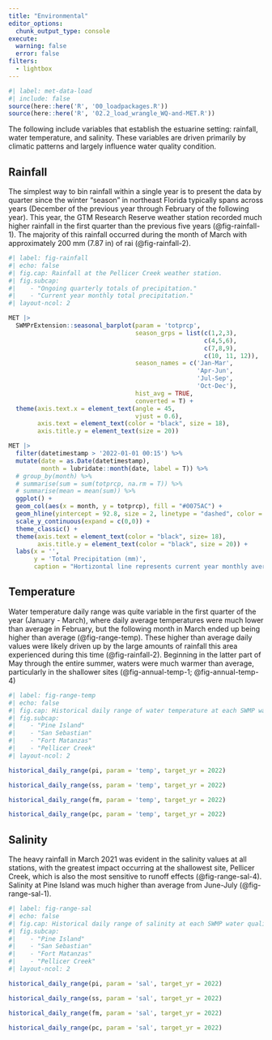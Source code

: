 ```yaml
---
title: "Environmental"
editor_options: 
  chunk_output_type: console
execute: 
  warning: false
  error: false
filters: 
  - lightbox
---
```


```r
#| label: met-data-load
#| include: false
source(here::here('R', '00_loadpackages.R'))
source(here::here('R', '02.2_load_wrangle_WQ-and-MET.R'))
```

The following include variables that establish the estuarine setting: rainfall, water temperature, and salinity. These variables are driven primarily by climatic patterns and largely influence water quality condition.

## Rainfall

The simplest way to bin rainfall within a single year is to present the data by quarter since the winter "season" in northeast Florida typically spans across years (December of the previous year through February of the following year). This year, the GTM Research Reserve weather station recorded much higher rainfall in the first quarter than the previous five years (@fig-rainfall-1). The majority of this rainfall occurred during the month of March with approximately 200 mm (7.87 in) of rai (@fig-rainfall-2).

```r
#| label: fig-rainfall
#| echo: false
#| fig.cap: Rainfall at the Pellicer Creek weather station.
#| fig.subcap:
#|    - "Ongoing quarterly totals of precipitation."
#|    - "Current year monthly total precipitation."
#| layout-ncol: 2

MET |> 
  SWMPrExtension::seasonal_barplot(param = 'totprcp',
                                   season_grps = list(c(1,2,3), 
                                                      c(4,5,6), 
                                                      c(7,8,9), 
                                                      c(10, 11, 12)),
                                   season_names = c('Jan-Mar', 
                                                    'Apr-Jun', 
                                                    'Jul-Sep', 
                                                    'Oct-Dec'),
                                   hist_avg = TRUE,
                                   converted = T) + 
  theme(axis.text.x = element_text(angle = 45,
                                   vjust = 0.6),
        axis.text = element_text(color = "black", size = 18),
        axis.title.y = element_text(size = 20))

MET |> 
  filter(datetimestamp > '2022-01-01 00:15') %>%
  mutate(date = as.Date(datetimestamp),
         month = lubridate::month(date, label = T)) %>% 
  # group_by(month) %>%
  # summarise(sum = sum(totprcp, na.rm = T)) %>%
  # summarise(mean = mean(sum)) %>%
  ggplot() +
  geom_col(aes(x = month, y = totprcp), fill = "#0075AC") +
  geom_hline(yintercept = 92.8, size = 2, linetype = "dashed", color = "grey50") +
  scale_y_continuous(expand = c(0,0)) +
  theme_classic() +
  theme(axis.text = element_text(color = "black", size= 18),
        axis.title.y = element_text(color = "black", size = 20)) +
  labs(x = '',
       y = 'Total Precipitation (mm)',
       caption = "Hortizontal line represents current year monthly average.")
```

## Temperature

Water temperature daily range was quite variable in the first quarter of the year (January - March), where daily average temperatures were much lower than average in February, but the following month in March ended up being higher than average (@fig-range-temp). These higher than average daily values were likely driven up by the large amounts of rainfall this area experienced during this time (@fig-rainfall-2). Beginning in the latter part of May through the entire summer, waters were much warmer than average, particularly in the shallower sites (@fig-annual-temp-1; @fig-annual-temp-4)

```r
#| label: fig-range-temp
#| echo: false
#| fig.cap: Historical daily range of water temperature at each SWMP water quality station with current year daily average overlaid in blue.
#| fig.subcap:
#|    - "Pine Island"
#|    - "San Sebastian"
#|    - "Fort Matanzas"
#|    - "Pellicer Creek"
#| layout-ncol: 2

historical_daily_range(pi, param = 'temp', target_yr = 2022)

historical_daily_range(ss, param = 'temp', target_yr = 2022)

historical_daily_range(fm, param = 'temp', target_yr = 2022)

historical_daily_range(pc, param = 'temp', target_yr = 2022)
```

## Salinity

The heavy rainfall in March 2021 was evident in the salinity values at all stations, with the greatest impact occurring at the shallowest site, Pellicer Creek, which is also the most sensitive to runoff effects (@fig-range-sal-4). Salinity at Pine Island was much higher than average from June-July (@fig-range-sal-1). 

```r
#| label: fig-range-sal
#| echo: false
#| fig.cap: Historical daily range of salinity at each SWMP water quality station with current year daily average overlaid in blue.
#| fig.subcap:
#|    - "Pine Island"
#|    - "San Sebastian"
#|    - "Fort Matanzas"
#|    - "Pellicer Creek"
#| layout-ncol: 2

historical_daily_range(pi, param = 'sal', target_yr = 2022)

historical_daily_range(ss, param = 'sal', target_yr = 2022)

historical_daily_range(fm, param = 'sal', target_yr = 2022)

historical_daily_range(pc, param = 'sal', target_yr = 2022)
```